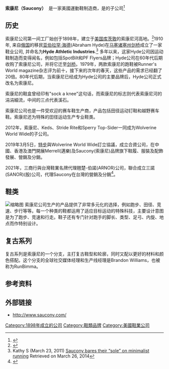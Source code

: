 {{Infobox company
| name       = 索康尼<br>Saucony
| logo       = 
| logo_size  = 
| type       = [[子公司|子公司]]
| foundation = {{start date and age|1898}}<br>[[美國|美國]][[賓夕法尼亞州|賓夕法尼亞州]][[庫茨敦|庫茨敦]]
| parent     =  Stride Rite (2005–2007) <br> Collective Brands (2007–2012) <br> Wolverine World Wide (2012–現在)
| location   = [[美國|美國]][[麻省|麻省]][[沃尔瑟姆_(马萨诸塞州)|窩咸]]
| key_people = 
| industry   = [[服裝|服裝]]、[[鞋類|鞋類]]
| products   = [[運動鞋|運動鞋]]、[[背包|背包]]、[[運動服|運動服]]
| net_income = 
| revenue    = 
| homepage   = {{url|https://www.saucony.com/en/home|saucony.com}}
}}

'''索康尼（Saucony）''' {{IPAc-en|ˈ|s|ɔː|k|ən|i}} 是一家美國運動鞋制造商，是{{link-en|Wolverine World Wide}}的子公司<ref>{{Cite web|url=http://www.saucony.com|title=Saucony official site}}</ref>

== 历史 ==
索康尼公司第一间工厂始创于1898年，建立于[[美国|美国]][[库茨敦|库茨敦]]的索康尼河高地。<ref name="HSC">{{Cite web|url=http://www.saucony.com/general_company.aspx?pid=39&tid=6|title=History <nowiki>|</nowiki> Saucony Company|accessdate=February 4, 2009|publisher=The Stride Rite Corporation}}</ref>1910年, 来自[[俄罗斯|俄国]]的移民[[亚伯拉罕·海德|亚伯拉罕·海德]](Abraham Hyde)在[[马塞诸塞州|马塞诸塞州]][[剑桥_(马萨诸塞州)|剑桥]]成立了一家鞋业公司, 并命名为'''Hyde Athletic Industries'''.<ref>Kathy S (March 23, 2011) [http://www.dailymile.com/blog/barefoot-running/saucony-bares-their-sole-on-minimalist-running Saucony bares their “sole” on minimalist running] {{Wayback|url=http://www.dailymile.com/blog/barefoot-running/saucony-bares-their-sole-on-minimalist-running |date=20150923212344 }} Retrieved on March 26, 2014</ref> 多年以来，这家Hyde公司因运动鞋制造而变得闻名，例如包括SpotBilt和PF Flyers品牌；Hyde公司在60年代后期收购了索康尼公司，并将它迁至[[剑桥_(马萨诸塞州)|剑桥]]。1979年，两款索康尼的跑鞋被Runner's World magazine杂志评为前十，接下来的次年的春天，这些产品的需求已经翻了20倍。80年代后期，当索康尼已经成为Hyde公司的主要品牌后，Hyde公司正式改名为索康尼。

索康尼的鞋盒曾经印有"sock a knee"这句话，而索康尼的标志则代表索康尼河的涓涓細流，中间的三点代表溪石。

索康尼公司也是一件受欢迎的赛车鞋生产商，产品包括田径运动钉鞋和越野赛车鞋。索康尼还为特殊的田径运动生产专业鞋类。

2012年，索康尼、Keds、Stride Rite和Sperry Top-Sider一同成为Wolverine World Wide的子公司。

2019年3月5日，[[特步|特步]]與Wolverine World Wide訂立協議，成立合資公司，在中國、香港及澳門開展Merrell(邁樂)及Saucony(索康尼)品牌旗下鞋履、服裝及配飾發展、營銷及分銷。

2021年，三商行與台灣鞋業名牌代理翹楚-伯諾(ARNOR)公司，聯合成立三諾(SANOR)(股)公司，代理Saucony在台灣的營銷及分銷<ref>{{cite news|url=https://market.ltn.com.tw/article/10349|title=三商行「鞋」同伯諾 三大品牌一應俱全|newspaper=自由時報|date=2021-04-22|access-date=2021-09-15}}</ref>。

== 鞋类 ==
[[File:Saucony_Type_A8.jpg|缩略图]]
索康尼公司生产的产品提供了非常多元化的选择，例如跑步、田径、竞速、步行等等。每一个种类的鞋都运用了适应目标运动的特殊科技，主要设计意图是为了跑步、竞速和行走。鞋子还有专门针对跑手的脚长、类型、足弓、内旋、地点而作特别设计。

== 复古系列 ==
复古系列是索康尼的一个分支，主打复古鞋型和轮廓，同时又配以更好的材料和颜色搭配。这个分支的全球社交媒体经理和生产线经理是Brandon Williams，也被称为RunBimma。

== 参考资料 ==
{{Reflist}}

== 外部链接 ==
* http://www.saucony.com/

[[Category:1898年成立的公司|Category:1898年成立的公司]]
[[Category:鞋類品牌|Category:鞋類品牌]]
[[Category:美國鞋業公司|Category:美國鞋業公司]]